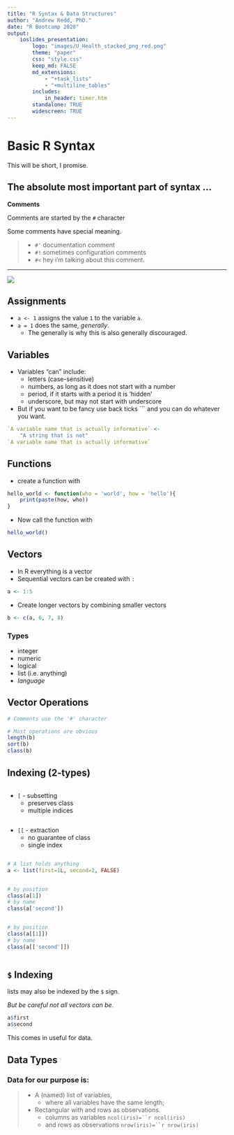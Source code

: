 ```yaml
---
title: "R Syntax & Data Structures"
author: "Andrew Redd, PhD."
date: "R Bootcamp 2020"
output:
    ioslides_presentation:
        logo: "images/U_Health_stacked_png_red.png"
        theme: "paper"
        css: "style.css"
        keep_md: FALSE
        md_extensions:
            - "+task_lists"
            - "+multiline_tables"
        includes:
            in_header: timer.htm
        standalone: TRUE
        widescreen: TRUE
---
```


# Basic R Syntax

This will be short, I promise.

## The absolute most important part of syntax ... {.build}
:::{.flexbox .vcenter}
**Comments** 
:::

Comments are started by the `#` character

Some comments have special meaning.

>    - `#'` documentation comment
>    - `#!` sometimes configuration comments
>    - `#<` hey i'm talking about this comment.

-----

![](images/wtfpm.jpg){.fullpage}

## Assignments

* `a <- 1` assigns the value `1` to the variable `a`.
* `a = 1` does the same, *generally*.
    + The generally is why this is also generally discouraged.

## Variables {.build}

* Variables "can" include:
   - letters (case-sensitive)
   - numbers, as long as it does not start with a number
   - period, if it starts with a period it is 'hidden'
   - underscore, but may not start with underscore
* But if you want to be fancy use back ticks `\`` and you can do whatever you want.

```r
`A variable name that is actually informative` <- 
    "A string that is not"
`A variable name that is actually informative`
```

## Functions {.build}

* create a function with 
```r
hello_world <- function(who = 'world', how = 'hello'){
    print(paste(how, who))
}
```
* Now call the function with
```r
hello_world()
```

## Vectors {.build}

* In R everything is a vector
* Sequential vectors can be created with `:`
```r
a <- 1:5
```
* Create longer vectors by combining smaller vectors
```r
b <- c(a, 6, 7, 8)
```

### Types 
:::{.columns-3}
* integer
* numeric
* logical
* list (i.e. anything)
* *language*
:::

## Vector Operations {.build}

```r
# Comments use the '#' character
```
```r
# Most operations are obvious
length(b)
sort(b)
class(b)
```

## Indexing (2-types)  {.build}

:::::: {.columns-2}
::: {.column}
* `[` - subsetting
  - preserves class
  - multiple indices
:::
::: {.column}
* `[[` - extraction
  - no guarantee of class
  - single index
:::
::::::

```r
# A list holds anything
a <- list(first=1L, second=2, FALSE)
```

:::::: {.columns-2}
::: {.column}
```r
# by position
class(a[1])
# by name
class(a['second'])
```
:::
::: {.column}
```r
# by position
class(a[[1]])
# by name
class(a[['second']])
```
:::
::::::

## `$` Indexing

lists may also be indexed by the `$` sign.

*But be careful not all vectors can be.*

```r
a$first
a$second
```

This comes in useful for data.

## Data Types

### Data for our purpose is:
> * A (named) list of variables,
>   - where all variables have the same length;
> * Rectangular with  and rows as observations.
>   - columns as variables `ncol(iris)=``r ncol(iris)`
>   - and rows as observations `nrow(iris)=``r nrow(iris)`
